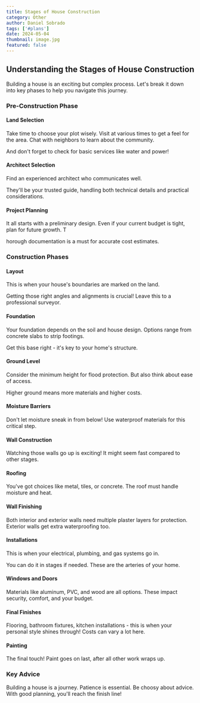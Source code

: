 ```yaml
---
title: Stages of House Construction
category: Other
author: Daniel Sobrado
tags: ['#plans']
date: 2024-05-04
thumbnail: image.jpg
featured: false
---
```


## Understanding the Stages of House Construction 

Building a house is an exciting but complex process. Let's break it down into key phases to help you navigate this journey.

### Pre-Construction Phase

#### Land Selection
Take time to choose your plot wisely. Visit at various times to get a feel for the area. Chat with neighbors to learn about the community. 

And don't forget to check for basic services like water and power!

#### Architect Selection
Find an experienced architect who communicates well. 

They'll be your trusted guide, handling both technical details and practical considerations. 

#### Project Planning
It all starts with a preliminary design. Even if your current budget is tight, plan for future growth. T

horough documentation is a must for accurate cost estimates.

### Construction Phases

#### Layout
This is when your house's boundaries are marked on the land. 

Getting those right angles and alignments is crucial! Leave this to a professional surveyor.

#### Foundation 
Your foundation depends on the soil and house design. Options range from concrete slabs to strip footings. 

Get this base right - it's key to your home's structure.

#### Ground Level
Consider the minimum height for flood protection. But also think about ease of access. 

Higher ground means more materials and higher costs.

#### Moisture Barriers
Don't let moisture sneak in from below! Use waterproof materials for this critical step. 

#### Wall Construction 
Watching those walls go up is exciting! It might seem fast compared to other stages. 

#### Roofing
You've got choices like metal, tiles, or concrete. The roof must handle moisture and heat. 

#### Wall Finishing
Both interior and exterior walls need multiple plaster layers for protection. Exterior walls get extra waterproofing too.

#### Installations 
This is when your electrical, plumbing, and gas systems go in. 

You can do it in stages if needed. These are the arteries of your home.

#### Windows and Doors
Materials like aluminum, PVC, and wood are all options. These impact security, comfort, and your budget.

#### Final Finishes
Flooring, bathroom fixtures, kitchen installations - this is when your personal style shines through! Costs can vary a lot here.

#### Painting 
The final touch! Paint goes on last, after all other work wraps up. 

### Key Advice
Building a house is a journey. Patience is essential. Be choosy about advice. With good planning, you'll reach the finish line!